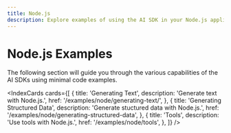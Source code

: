 ```yaml
---
title: Node.js
description: Explore examples of using the AI SDK in your Node.js application.
---
```


# Node.js Examples

The following section will guide you through the various capabilities of the AI SDKs using minimal code examples.

<IndexCards
  cards={[
    {
      title: 'Generating Text',
      description: 'Generate text with Node.js.',
      href: '/examples/node/generating-text/',
    },
    {
      title: 'Generating Structured Data',
      description: 'Generate stuctured data with Node.js.',
      href: '/examples/node/generating-structured-data',
    },
    {
      title: 'Tools',
      description: 'Use tools with Node.js.',
      href: '/examples/node/tools',
    },
  ]}
/>
